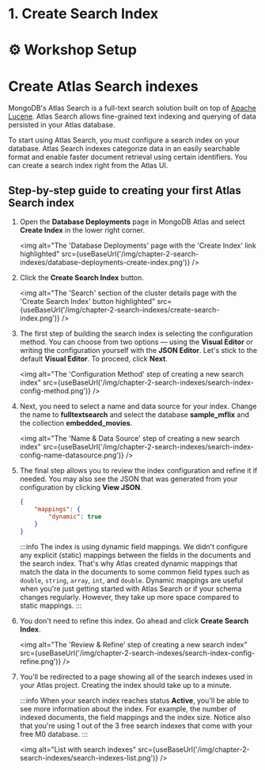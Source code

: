 # 1. Create Search Index


# ⚙️ Workshop Setup

# Create Atlas Search indexes

MongoDB's Atlas Search is a full-text search solution built on top of [Apache Lucene](https://lucene.apache.org/). Atlas Search allows fine-grained text indexing and querying of data persisted in your Atlas database.

To start using Atlas Search, you must configure a search index on your database. Atlas Search indexes categorize data in an easily searchable format and enable faster document retrieval using certain identifiers. You can create a search index right from the Atlas UI.

## Step-by-step guide to creating your first Atlas Search index

1. Open the **Database Deployments** page in MongoDB Atlas and select **Create Index** in the lower right corner.

    <img
        alt="The 'Database Deployments' page with the 'Create Index' link highlighted"
        src={useBaseUrl('/img/chapter-2-search-indexes/database-deployments-create-index.png')}
    />

1. Click the **Create Search Index** button.

    <img
        alt="The 'Search' section of the cluster details page with the 'Create Search Index' button highlighted"
        src={useBaseUrl('/img/chapter-2-search-indexes/create-search-index.png')}
    />

1. The first step of building the search index is selecting the configuration method. You can choose from two options — using the **Visual Editor** or writing the configuration yourself with the **JSON Editor**. Let's stick to the default **Visual Editor**. To proceed, click **Next**.

    <img
        alt="The 'Configuration Method' step of creating a new search index"
        src={useBaseUrl('/img/chapter-2-search-indexes/search-index-config-method.png')}
    />


1. Next, you need to select a name and data source for your index. Change the name to **fulltextsearch** and select the database **sample_mflix** and the collection **embedded_movies**.

    <img
        alt="The 'Name & Data Source' step of creating a new search index"
        src={useBaseUrl('/img/chapter-2-search-indexes/search-index-config-name-datasource.png')}
    />

1. The final step allows you to review the index configuration and refine it if needed. You may also see the JSON that was generated from your configuration by clicking **View JSON**.

    ```JSON
    {
        "mappings": {
            "dynamic": true
        }
    }
    ```

    :::info
    The index is using dynamic field mappings. We didn't configure any explicit (static) mappings between the fields in the documents and the search index. That's why Atlas created dynamic mappings that match the data in the documents to some common field types such as `double`, `string`, `array`, `int`, and `double`.
    Dynamic mappings are useful when you're just getting started with Atlas Search or if your schema changes regularly. However, they take up more space compared to static mappings.
    :::

1. You don't need to refine this index. Go ahead and click **Create Search Index**.

    <img
        alt="The 'Review & Refine' step of creating a new search index"
        src={useBaseUrl('/img/chapter-2-search-indexes/search-index-config-refine.png')}
    />

1. You'll be redirected to a page showing all of the search indexes used in your Atlas project. Creating the index should take up to a minute.

    :::info
    When your search index reaches status **Active**, you'll be able to see more information about the index. For example, the number of indexed documents, the field mappings and the index size. Notice also that you're using 1 out of the 3 free search indexes that come with your free M0 database.
    :::

    <img
        alt="List with search indexes"
        src={useBaseUrl('/img/chapter-2-search-indexes/search-indexes-list.png')}
    />
